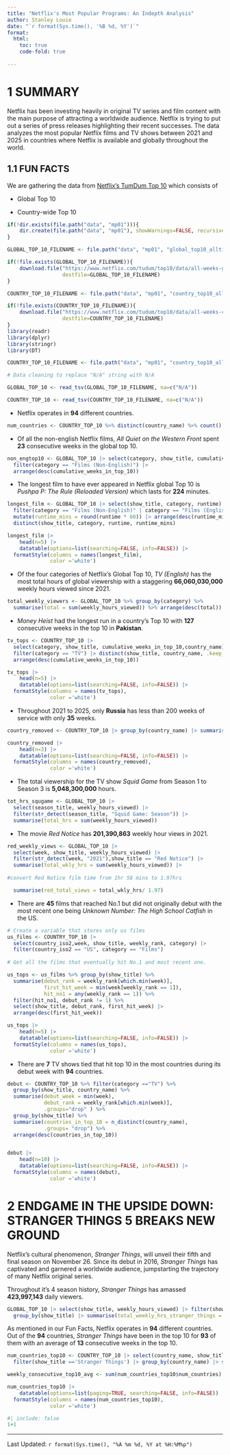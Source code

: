 ```yaml
---
title: "Netflix's Most Popular Programs: An Indepth Analysis"
author: Stanley Louie
date: "`r format(Sys.time(), '%B %d, %Y')`"
format:
  html:
    toc: true
    code-fold: true
    
---
```

# 1 SUMMARY

Netflix has been investing heavily in original TV series and film content with the main purpose of attracting a worldwide audience. Netflix is trying to put out a series of press releases highlighting their recent successes. The data analyzes the most popular Netflix films and TV shows between 2021 and 2025 in countries where Netflix is available and globally throughout the world.

## 1.1 FUN FACTS

We are gathering the data from [Netflix's TumDum Top 10]([https://www.netflix.com/tudum/top10]) which consists of

* Global Top 10

* Country-wide Top 10

```r
if(!dir.exists(file.path("data", "mp01"))){
    dir.create(file.path("data", "mp01"), showWarnings=FALSE, recursive=TRUE)
}

GLOBAL_TOP_10_FILENAME <- file.path("data", "mp01", "global_top10_alltime.csv")

if(!file.exists(GLOBAL_TOP_10_FILENAME)){
    download.file("https://www.netflix.com/tudum/top10/data/all-weeks-global.tsv", 
                  destfile=GLOBAL_TOP_10_FILENAME)
}

COUNTRY_TOP_10_FILENAME <- file.path("data", "mp01", "country_top10_alltime.csv")

if(!file.exists(COUNTRY_TOP_10_FILENAME)){
    download.file("https://www.netflix.com/tudum/top10/data/all-weeks-countries.tsv", 
                  destfile=COUNTRY_TOP_10_FILENAME)
}
library(readr)
library(dplyr)
library(stringr)
library(DT)

COUNTRY_TOP_10_FILENAME <- file.path("data", "mp01", "country_top10_alltime.csv")

# Data cleaning to replace "N/A" string with N/A

GLOBAL_TOP_10 <- read_tsv(GLOBAL_TOP_10_FILENAME, na=c("N/A"))

COUNTRY_TOP_10 <- read_tsv(COUNTRY_TOP_10_FILENAME, na=c("N/A"))

```

* Netflix operates in **94** different countries.
```r
num_countries <- COUNTRY_TOP_10 %>% distinct(country_name) %>% count()
```

* Of all the non-english Netflix films, *All Quiet on the Western Front* spent **23** consecutive weeks in the global top 10.
```r
non_engtop10 <- GLOBAL_TOP_10 |> select(category, show_title, cumulative_weeks_in_top_10) |> 
  filter(category == "Films (Non-English)") |> 
  arrange(desc(cumulative_weeks_in_top_10))
```

* The longest film to have ever appeared in Netflix global Top 10 is *Pushpa P: The Rule (Reloaded Version)* which lasts for **224** minutes.

```r
longest_film <- GLOBAL_TOP_10 |> select(show_title, category, runtime) |> 
  filter(category == "Films (Non-English)" | category == "Films (English)")|> 
  mutate(runtime_mins = round(runtime * 60)) |> arrange(desc(runtime_mins)) |> 
  distinct(show_title, category, runtime, runtime_mins) 

longest_film |> 
    head(n=5) |>
    datatable(options=list(searching=FALSE, info=FALSE)) |> 
  formatStyle(columns = names(longest_film),
              color ='white')
```

* Of the four categories of Netflix's Global Top 10, *TV (English)* has the most total hours of global viewership with a staggering **66,060,030,000** weekly hours viewed since 2021.
```r
total_weekly_viewers <- GLOBAL_TOP_10 %>% group_by(category) %>% 
  summarise(total = sum(weekly_hours_viewed)) %>% arrange(desc(total))
```

* *Money Heist* had the longest run in a country's Top 10 with **127** consecutive weeks in the top 10 in **Pakistan**.

```r
tv_tops <- COUNTRY_TOP_10 |> 
  select(category, show_title, cumulative_weeks_in_top_10,country_name) |> 
  filter(category == "TV") |> distinct(show_title, country_name, .keep_all = TRUE) |>
  arrange(desc(cumulative_weeks_in_top_10))

tv_tops |> 
    head(n=5) |>
    datatable(options=list(searching=FALSE, info=FALSE)) |> 
  formatStyle(columns = names(tv_tops),
              color ='white')
```

* Throughout 2021 to 2025, only **Russia** has less than 200 weeks of service with only **35** weeks.

```r

country_removed <- COUNTRY_TOP_10 |> group_by(country_name) |> summarise(num_weeks = n_distinct(week)) |> arrange(num_weeks)

country_removed |> 
    head(n=3) |>
    datatable(options=list(searching=FALSE, info=FALSE)) |> 
  formatStyle(columns = names(country_removed),
              color ='white')


```
* The total viewership for the TV show *Squid Game* from Season 1 to Season 3 is **5,048,300,000** hours.
```r
tot_hrs_squgame <- GLOBAL_TOP_10 |> 
  select(season_title, weekly_hours_viewed) |> 
  filter(str_detect(season_title, "Squid Game: Season")) |> 
  summarise(total_hrs = sum(weekly_hours_viewed))
```

* The movie *Red Notice* has **201,390,863** weekly hour views in 2021.
```r
red_weekly_views <- GLOBAL_TOP_10 |> 
  select(week, show_title, weekly_hours_viewed) |> 
  filter(str_detect(week, "2021"),show_title == "Red Notice") |> 
  summarise(total_wkly_hrs = sum(weekly_hours_viewed)) |>
  
#convert Red Notice film time from 1hr 58 mins to 1.97hrs

  summarise(red_total_views = total_wkly_hrs/ 1.97)

```

* There are **45** films that reached No.1 but did not originally debut with the most recent one being *Unknown Number: The High School Catfish* in the US.

```r
# Create a variable that stores only us films
us_films <- COUNTRY_TOP_10 |> 
  select(country_iso2,week, show_title, weekly_rank, category) |> 
  filter(country_iso2 == "US", category == "Films")
 
# Get all the films that eventually hit No.1 and most recent one.

us_tops <- us_films %>% group_by(show_title) %>% 
  summarise(debut_rank = weekly_rank[which.min(week)], 
            first_hit_week = min(week[weekly_rank == 1]), 
            hit_no1 = any(weekly_rank == 1)) %>% 
  filter(hit_no1, debut_rank != 1) %>% 
  select(show_title, debut_rank, first_hit_week) |> 
  arrange(desc(first_hit_week))

us_tops |> 
    head(n=5) |>
    datatable(options=list(searching=FALSE, info=FALSE)) |> 
  formatStyle(columns = names(us_tops),
              color ='white')
```

* There are **7** TV shows tied that hit top 10 in the most countries during its debut week with **94** countries. 

```r

debut <- COUNTRY_TOP_10 %>% filter(category =="TV") %>% 
  group_by(show_title, country_name) %>% 
  summarise(debut_week = min(week), 
            debut_rank = weekly_rank[which.min(week)], 
            .groups="drop" ) %>% 
  group_by(show_title) %>% 
  summarise(countries_in_top_10 = n_distinct(country_name), 
            .groups= "drop") %>% 
  arrange(desc(countries_in_top_10))


debut |> 
    head(n=10) |>
    datatable(options=list(searching=FALSE, info=FALSE)) |> 
  formatStyle(columns = names(debut),
              color ='white')
```

# 2 ENDGAME IN THE UPSIDE DOWN: STRANGER THINGS 5 BREAKS NEW GROUND

Netflix's cultural phenomenon, *Stranger Things*, will unveil their fifth and final season on November 26. Since its debut in 2016, *Stranger Things* has captivated and garnered a worldwide audience, jumpstarting the trajectory of many Netflix original series.


Throughout it's 4 season history, *Stranger Things* has amassed **423,997,143** daily viewers.
```r
GLOBAL_TOP_10 |> select(show_title, weekly_hours_viewed) |> filter(show_title =='Stranger Things') |> 
  group_by(show_title) |> summarise(total_weekly_hrs_stranger_things = sum(weekly_hours_viewed)) |> mutate(daily_hours_viewed = total_weekly_hrs_stranger_things / 7)
```

As mentioned in our Fun Facts, Netflix operates in **94** different countries. Out of the **94** countries, *Stranger Things* have been in the  top 10 for **93** of them with an average of **13** consecutive weeks in the top 10.
```r
num_countries_top10 <- COUNTRY_TOP_10 |> select(country_name, show_title, cumulative_weeks_in_top_10) |> 
  filter(show_title =='Stranger Things') |> group_by(country_name) |> summarise(num_countries = n_distinct(cumulative_weeks_in_top_10))

weekly_consecutive_top10_avg <- sum(num_countries_top10$num_countries) / 93

num_countries_top10 |> 
    datatable(options=list(paging=TRUE, searching=FALSE, info=FALSE)) |> 
  formatStyle(columns = names(num_countries_top10),
              color ='white')
```
```r
#| include: false
1+1
```
--------------
Last Updated: `r format(Sys.time(), "%A %m %d, %Y at %H:%M%p")`